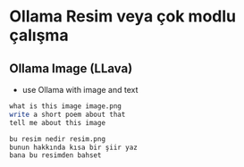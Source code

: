 # Ollama Resim veya çok modlu çalışma


## Ollama Image (LLava)

- use Ollama with image and text


```bash
what is this image image.png
write a short poem about that
tell me about this image
```

```bash
bu resim nedir resim.png
bunun hakkında kısa bir şiir yaz
bana bu resimden bahset
```
